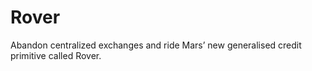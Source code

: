
# Rover

Abandon centralized exchanges and ride Mars’ new generalised credit primitive called Rover.

<Cards title="Rover" />